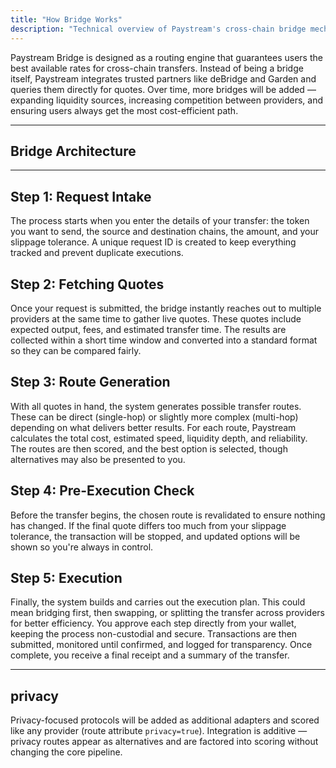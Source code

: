 ```yaml
---
title: "How Bridge Works"
description: "Technical overview of Paystream's cross-chain bridge mechanism."
---
```


Paystream Bridge is designed as a routing engine that guarantees users the best available rates for cross-chain transfers. Instead of being a bridge itself, Paystream integrates trusted partners like deBridge and Garden and queries them directly for quotes. Over time, more bridges will be added — expanding liquidity sources, increasing competition between providers, and ensuring users always get the most cost-efficient path.

---
## Bridge Architecture

---

## Step 1: Request Intake

The process starts when you enter the details of your transfer: the token you want to send, the source and destination chains, the amount, and your slippage tolerance. A unique request ID is created to keep everything tracked and prevent duplicate executions.

## Step 2: Fetching Quotes

Once your request is submitted, the bridge instantly reaches out to multiple providers at the same time to gather live quotes. These quotes include expected output, fees, and estimated transfer time. The results are collected within a short time window and converted into a standard format so they can be compared fairly.

## Step 3: Route Generation

With all quotes in hand, the system generates possible transfer routes. These can be direct (single-hop) or slightly more complex (multi-hop) depending on what delivers better results. For each route, Paystream calculates the total cost, estimated speed, liquidity depth, and reliability. The routes are then scored, and the best option is selected, though alternatives may also be presented to you.

## Step 4: Pre-Execution Check

Before the transfer begins, the chosen route is revalidated to ensure nothing has changed. If the final quote differs too much from your slippage tolerance, the transaction will be stopped, and updated options will be shown so you're always in control.

## Step 5: Execution

Finally, the system builds and carries out the execution plan. This could mean bridging first, then swapping, or splitting the transfer across providers for better efficiency. You approve each step directly from your wallet, keeping the process non-custodial and secure. Transactions are then submitted, monitored until confirmed, and logged for transparency. Once complete, you receive a final receipt and a summary of the transfer.

---

## privacy

Privacy-focused protocols will be added as additional adapters and scored like any provider (route attribute `privacy=true`). Integration is additive — privacy routes appear as alternatives and are factored into scoring without changing the core pipeline.
